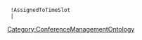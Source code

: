{{{info|add title=New Module|edit title=Edit Module|page name=C<unique number;random;10>}}}
{{FormHeader|Module}}
  !AssignedToTimeSlot
  |{{{field|AssignedToTimeSlot|input type=text}}}
{{StandardFormSections}}
{{FormFooter|Untyped}}
<noinclude>[[Category:ConferenceManagementOntology]]</noinclude>
